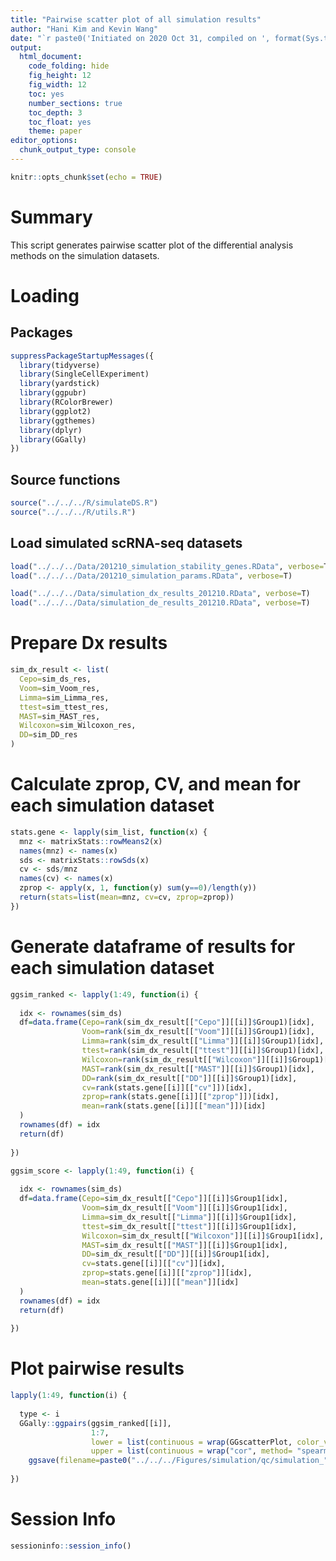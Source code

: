 ```yaml
---
title: "Pairwise scatter plot of all simulation results"
author: "Hani Kim and Kevin Wang"
date: "`r paste0('Initiated on 2020 Oct 31, compiled on ', format(Sys.time(), '%Y %b %d'))`"
output:
  html_document:
    code_folding: hide
    fig_height: 12
    fig_width: 12
    toc: yes
    number_sections: true
    toc_depth: 3
    toc_float: yes
    theme: paper
editor_options: 
  chunk_output_type: console
---
```


```r
knitr::opts_chunk$set(echo = TRUE)
```

# Summary
This script generates pairwise scatter plot of the differential analysis methods on the simulation datasets.

# Loading 

## Packages
```r
suppressPackageStartupMessages({
  library(tidyverse)
  library(SingleCellExperiment)
  library(yardstick)
  library(ggpubr)
  library(RColorBrewer)
  library(ggplot2)
  library(ggthemes)
  library(dplyr)
  library(GGally)
})
```

## Source functions
```r
source("../../../R/simulateDS.R")
source("../../../R/utils.R")
```

## Load simulated scRNA-seq datasets
```r
load("../../../Data/201210_simulation_stability_genes.RData", verbose=T)
load("../../../Data/201210_simulation_params.RData", verbose=T)

load("../../../Data/simulation_dx_results_201210.RData", verbose=T)
load("../../../Data/simulation_de_results_201210.RData", verbose=T)
```

# Prepare Dx results
```r
sim_dx_result <- list(
  Cepo=sim_ds_res,
  Voom=sim_Voom_res,
  Limma=sim_Limma_res,
  ttest=sim_ttest_res,
  MAST=sim_MAST_res,
  Wilcoxon=sim_Wilcoxon_res,
  DD=sim_DD_res
)
```

# Calculate zprop, CV, and mean for each simulation dataset
```r
stats.gene <- lapply(sim_list, function(x) {
  mnz <- matrixStats::rowMeans2(x)
  names(mnz) <- names(x)
  sds <- matrixStats::rowSds(x)
  cv <- sds/mnz
  names(cv) <- names(x)
  zprop <- apply(x, 1, function(y) sum(y==0)/length(y))
  return(stats=list(mean=mnz, cv=cv, zprop=zprop))
})
```

# Generate dataframe of results for each simulation dataset
```r
ggsim_ranked <- lapply(1:49, function(i) {
  
  idx <- rownames(sim_ds)
  df=data.frame(Cepo=rank(sim_dx_result[["Cepo"]][[i]]$Group1)[idx],
                Voom=rank(sim_dx_result[["Voom"]][[i]]$Group1)[idx],
                Limma=rank(sim_dx_result[["Limma"]][[i]]$Group1)[idx],
                ttest=rank(sim_dx_result[["ttest"]][[i]]$Group1)[idx],
                Wilcoxon=rank(sim_dx_result[["Wilcoxon"]][[i]]$Group1)[idx],
                MAST=rank(sim_dx_result[["MAST"]][[i]]$Group1)[idx],
                DD=rank(sim_dx_result[["DD"]][[i]]$Group1)[idx],
                cv=rank(stats.gene[[i]][["cv"]])[idx],
                zprop=rank(stats.gene[[i]][["zprop"]])[idx],
                mean=rank(stats.gene[[i]][["mean"]])[idx]
  )
  rownames(df) = idx
  return(df)
  
})

ggsim_score <- lapply(1:49, function(i) {
  
  idx <- rownames(sim_ds)
  df=data.frame(Cepo=sim_dx_result[["Cepo"]][[i]]$Group1[idx],
                Voom=sim_dx_result[["Voom"]][[i]]$Group1[idx],
                Limma=sim_dx_result[["Limma"]][[i]]$Group1[idx],
                ttest=sim_dx_result[["ttest"]][[i]]$Group1[idx],
                Wilcoxon=sim_dx_result[["Wilcoxon"]][[i]]$Group1[idx],
                MAST=sim_dx_result[["MAST"]][[i]]$Group1[idx],
                DD=sim_dx_result[["DD"]][[i]]$Group1[idx],
                cv=stats.gene[[i]][["cv"]][idx],
                zprop=stats.gene[[i]][["zprop"]][idx],
                mean=stats.gene[[i]][["mean"]][idx]
  )
  rownames(df) = idx
  return(df)
  
})
```

# Plot pairwise results
```r
lapply(1:49, function(i) {
  
  type <- i
  GGally::ggpairs(ggsim_ranked[[i]],
                  1:7,
                  lower = list(continuous = wrap(GGscatterPlot, color_vec=ggsim_ranked[[i]]$zprop)),
                  upper = list(continuous = wrap("cor", method= "spearman"))) %>%
    ggsave(filename=paste0("../../../Figures/simulation/qc/simulation_", i,".pdf"), width=6, height=6)
  
})
```

# Session Info
```r
sessioninfo::session_info()
```



